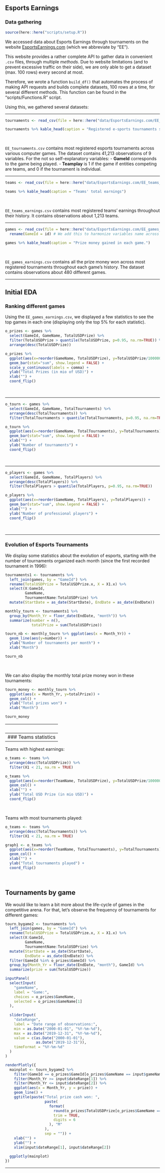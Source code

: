 

## Esports Earnings
### Data gathering

```r
source(here::here("scripts/setup.R"))
```

We accessed data about Esports Earnings through tournaments on the website [EsportsEarnings.com](http://www.esportsearnings.com) (which we abbreviate by "EE").

This website provides a rather complete API to gather data in convenient `.csv` files, through multiple *methods*. Due to website limitations (and to prevent excessive traffic on their side), we are only able to get a dataset (max. 100 rows) every second at most.

Therefore, we wrote a function `build_df()` that automates the process of making API requests and builds complete datasets, 100 rows at a time, for several different methods. This function can be found in the "scripts/Functions.R" script.

Using this, we gathered several datasets:

--------------------


```r
tournaments <- read_csv(file = here::here("data/EsportsEarnings.com/EE_tournaments.csv"))

tournaments %>% kable_head(caption = "Registered e-sports tournaments since 1996")
```

<p>&nbsp;</p>

`EE_tournaments.csv` contains most registered esports tournaments across various computer games. The dataset contains 41,213 observations of 9 variables. For the not so self-explanatory variables:
- **GameId** corresponds to the game being played.
- **Teamplay** is 1 if the game if entities competing are teams, and 0 if the tournament is individual.

--------------------------------

```r
teams <- read_csv(file = here::here("data/EsportsEarnings.com/EE_teams_earnings.csv"))

teams %>% kable_head(caption = "Teams' total earnings")
```

<p>&nbsp;</p>

`EE_teams_earnings.csv` contains most registered teams' earnings throughout their history. It contains observations about 1,213 teams.

--------------------------------

```r
games <- read_csv(file = here::here("data/EsportsEarnings.com/EE_games_earnings.csv")) %>%
  rename(GameId = id) # We add this to harmonize variables name across datasets

games %>% kable_head(caption = "Prize money gained in each game.")
```

<p>&nbsp;</p>

`EE_games_earnings.csv` contains all the prize money won across most registered tournaments throughout each game's history. The dataset contains observations about 480 different games.

---------------------------------

## Initial EDA
### Ranking different games

Using the `EE_games_earnings.csv`, we displayed a few statistics to see the top games in each one (displaying only the top 5% for each statistic).

```r
o_prizes <- games %>%
  select(GameId, GameName, TotalUSDPrize) %>%
  filter(TotalUSDPrize > quantile(TotalUSDPrize, p=0.95, na.rm=TRUE)) %>%
  arrange(desc(TotalUSDPrize))

o_prizes %>%
  ggplot(aes(x=reorder(GameName, TotalUSDPrize), y=TotalUSDPrize/1000000)) +
  geom_bar(stat="sum", show.legend = FALSE) +
  scale_y_continuous(labels = comma) +
  ylab("Total Prizes (in mio of USD)") +
  xlab("") +
  coord_flip()
```

<p>&nbsp;</p>

-----------------------------------------

```r
o_tourn <- games %>%
  select(GameId, GameName, TotalTournaments) %>%
  arrange(desc(TotalTournaments)) %>%
  filter(TotalTournaments > quantile(TotalTournaments, p=0.95, na.rm=TRUE))

o_tourn %>%
  ggplot(aes(x=reorder(GameName, TotalTournaments), y=TotalTournaments)) +
  geom_bar(stat="sum", show.legend = FALSE) +
  xlab("") +
  ylab("Number of tournaments") +
  coord_flip()
```

<p>&nbsp;</p>

-----------------------------------

```r
o_players <- games %>%
  select(GameId, GameName, TotalPlayers) %>%
  arrange(desc(TotalPlayers)) %>%
  filter(TotalPlayers > quantile(TotalPlayers, p=0.95, na.rm=TRUE))

o_players %>%
  ggplot(aes(x=reorder(GameName, TotalPlayers), y=TotalPlayers)) +
  geom_bar(stat="sum", show.legend = FALSE) +
  xlab("") +
  ylab("Number of professional players") +
  coord_flip()
```

<p>&nbsp;</p>
--------------------

### Evolution of Esports Tournaments

We display some statistics about the evolution of esports, starting with the number of tournaments organized each month (since the first recorded tournament in 1996):

```r
tournaments1 <- tournaments %>%
  left_join(games, by = "GameId") %>%
  rename(TotalUSDPrize = TotalUSDPrize.x, X = X1.x) %>%
  select(X:GameId,
         GameName,
         TournamentName:TotalUSDPrize) %>%
  mutate(StartDate = as_date(StartDate), EndDate = as_date(EndDate))

monthly_tourn <- tournaments1 %>%
  group_by(Month_Yr = floor_date(EndDate, "month")) %>%
  summarize(number = n(),
            totalPrize = sum(TotalUSDPrize))

tourn_nb <- monthly_tourn %>% ggplot(aes(x = Month_Yr)) +
  geom_line(aes(y=number)) +
  ylab("Number of tournaments per month") +
  xlab("Month")

tourn_nb
```

<p>&nbsp;</p>

We can also display the monthly total prize money won in these tournaments:

```r
tourn_money <- monthly_tourn %>% 
  ggplot(aes(x = Month_Yr, y=totalPrize)) +
  geom_col() +
  ylab("Total prizes won") +
  xlab("Month")

tourn_money
```

<p>&nbsp;</p>
-------------------
### Teams statistics

Teams with highest earnings:

```r
o_teams <- teams %>%
  arrange(desc(TotalUSDPrize)) %>%
  filter(X1 < 21, na.rm = TRUE)

o_teams %>%
  ggplot(aes(x=reorder(TeamName, TotalUSDPrize), y=TotalUSDPrize/1000000)) +
  geom_col() +
  xlab("") +
  ylab("Total USD Prize (in mio USD)") +
  coord_flip()
```

<p>&nbsp;</p>

Teams with most tournaments played:

```r
o_teams <- teams %>%
  arrange(desc(TotalTournaments)) %>%
  filter(X1 < 21, na.rm = TRUE)

graph1 <- o_teams %>%
  ggplot(aes(x=reorder(TeamName, TotalTournaments), y=TotalTournaments)) +
  geom_col() +
  xlab("") +
  ylab("Total tournaments played") +
  coord_flip()
```

<p>&nbsp;</p>


## Tournaments by game

We would like to learn a bit more about the life-cycle of games in the competitive arena. For that, let's observe the frequency of tournaments for different games:

```r

tourn_bygame2 <- tournaments %>%
  left_join(games, by = "GameId") %>%
  rename(TotalUSDPrize = TotalUSDPrize.x, X = X1.x) %>%
  select(X:GameId,
         GameName,
         TournamentName:TotalUSDPrize) %>%
  mutate(StartDate = as_date(StartDate),
         EndDate = as_date(EndDate)) %>%
  filter(GameId %in% o_prizes$GameId) %>%
  group_by(Month_Yr = floor_date(EndDate, "month"), GameId) %>%
  summarize(prize = sum(TotalUSDPrize))

inputPanel(
  selectInput(
    "gameName",
    label = "Game:",
    choices = o_prizes$GameName,
    selected = o_prizes$GameName[1]
  ),
  
  sliderInput(
    "dateRange",
    label = "Date range of observations:",
    min = as.Date("2000-01-01", "%Y-%m-%d"),
    max = as.Date("2019-12-31", "%Y-%m-%d"),
    value = c(as.Date("2000-01-01"),
              as.Date("2019-12-31")),
    timeFormat = "%Y-%m-%d"
  )
)

renderPlotly({
  mainplot <- tourn_bygame2 %>%
    filter(GameId == o_prizes$GameId[o_prizes$GameName == input$gameName]) %>%
    filter(Month_Yr >= input$dateRange[1]) %>%
    filter(Month_Yr <= input$dateRange[2]) %>%
    ggplot(aes(x = Month_Yr, y = prize)) +
    geom_line() +
    ggtitle(paste("Total prize cash won: ",
                  paste(
                    format(
                      round(o_prizes$TotalUSDPrize[o_prizes$GameName == input$gameName] / 1e6, 1),
                      trim = TRUE,
                      digits = 6
                    ), "M"
                  ),
                  sep = "")) +
    xlab("") +
    ylab("") +
    xlim(input$dateRange[1], input$dateRange[2])
  
  ggplotly(mainplot)
})
```
----------------------